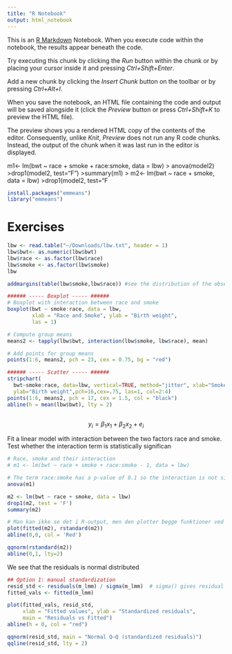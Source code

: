 ```yaml
---
title: "R Notebook"
output: html_notebook
---
```


This is an [R Markdown](http://rmarkdown.rstudio.com) Notebook. When you execute code within the notebook, the results appear beneath the code. 

Try executing this chunk by clicking the *Run* button within the chunk or by placing your cursor inside it and pressing *Ctrl+Shift+Enter*. 

Add a new chunk by clicking the *Insert Chunk* button on the toolbar or by pressing *Ctrl+Alt+I*.

When you save the notebook, an HTML file containing the code and output will be saved alongside it (click the *Preview* button or press *Ctrl+Shift+K* to preview the HTML file).

The preview shows you a rendered HTML copy of the contents of the editor. Consequently, unlike *Knit*, *Preview* does not run any R code chunks. Instead, the output of the chunk when it was last run in the editor is displayed.

m1<- lm(bwt ~ race + smoke + race:smoke, data = lbw)
> anova(model2)
>drop1(model2, test="F")
>summary(m1)
> m2<- lm(bwt ~ race + smoke, data = lbw)
>drop1(model2, test="F

```r
install.packages("emmeans")
library("emmeans")
```


# Exercises
```r
lbw <- read.table("~/Downloads/lbw.txt", header = 1)
lbw$bwt<- as.numeric(lbw$bwt)
lbw$race <- as.factor(lbw$race)
lbw$smoke <- as.factor(lbw$smoke)
lbw
```

```r
addmargins(table(lbw$smoke,lbw$race)) #see the distribution of the observations.

###### ----- Boxplot ----- ######
# Boxplot with interaction between race and smoke
boxplot(bwt ~ smoke:race, data = lbw,
        xlab = "Race and Smoke", ylab = "Birth weight",
        las = 1)

# Compute group means
means2 <- tapply(lbw$bwt, interaction(lbw$smoke, lbw$race), mean)

# Add points for group means
points(1:6, means2, pch = 23, cex = 0.75, bg = "red")

###### ----- Scatter ----- ######
stripchart(
  bwt~smoke:race, data=lbw, vertical=TRUE, method="jitter", xlab="Smoke/Race",
  ylab="Birth weight",pch=16,cex=.75, las=1, col=2:4)
points(1:6, means2, pch = 17, cex = 1.5, col = "black")
abline(h = mean(lbw$bwt), lty = 2)



```
$$ y_i = \beta_1 x_1 + \beta_2 x_2 + e_i $$

Fit a linear model with interaction between the two factors race and
smoke. Test whether the interaction term is statistically significan
```r
# Race, smoke and their interaction
# m1 <- lm(bwt ~ race + smoke + race:smoke - 1, data = lbw)

# The term race:smoke has a p-value of 0.1 so the interaction is not significant
anova(m1)

m2 <- lm(bwt ~ race + smoke, data = lbw)
drop1(m2, test = 'F')
summary(m2)

```

```r
# Man kan ikke se det i R-output, men den plotter begge funktioner ved siden af hindanden når man har knit'et
plot(fitted(m2), rstandard(m2))
abline(0,0, col = 'Red')

qqnorm(rstandard(m2))
abline(0,1, lty=2)
```

We see that the residuals is normal distributed


```r
## Option 1: manual standardization
resid_std <- residuals(m_lmm) / sigma(m_lmm)  # sigma() gives residual SD
fitted_vals <- fitted(m_lmm)

plot(fitted_vals, resid_std,
     xlab = "Fitted values", ylab = "Standardized residuals",
     main = "Residuals vs Fitted")
abline(h = 0, col = "red")

qqnorm(resid_std, main = "Normal Q–Q (standardized residuals)")
qqline(resid_std, lty = 2)

```

